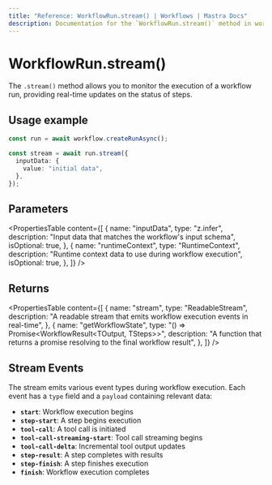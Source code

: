 ```yaml
---
title: "Reference: WorkflowRun.stream() | Workflows | Mastra Docs"
description: Documentation for the `WorkflowRun.stream()` method in workflows, which allows you to monitor the execution of a workflow run as a stream.
---
```


# WorkflowRun.stream()

The `.stream()` method allows you to monitor the execution of a workflow run, providing real-time updates on the status of steps.

## Usage example

```typescript showLineNumbers copy
const run = await workflow.createRunAsync();

const stream = await run.stream({
  inputData: {
    value: "initial data",
  },
});
```

## Parameters

<PropertiesTable
  content={[
    {
      name: "inputData",
      type: "z.infer<TInput>",
      description: "Input data that matches the workflow's input schema",
      isOptional: true,
    },
    {
      name: "runtimeContext",
      type: "RuntimeContext",
      description: "Runtime context data to use during workflow execution",
      isOptional: true,
    },
  ]}
/>

## Returns

<PropertiesTable
  content={[
    {
      name: "stream",
      type: "ReadableStream<StreamEvent>",
      description: "A readable stream that emits workflow execution events in real-time",
    },
    {
      name: "getWorkflowState",
      type: "() => Promise<WorkflowResult<TOutput, TSteps>>",
      description: "A function that returns a promise resolving to the final workflow result",
    },
  ]}
/>

## Stream Events

The stream emits various event types during workflow execution. Each event has a `type` field and a `payload` containing relevant data:

- **`start`**: Workflow execution begins
- **`step-start`**: A step begins execution
- **`tool-call`**: A tool call is initiated
- **`tool-call-streaming-start`**: Tool call streaming begins
- **`tool-call-delta`**: Incremental tool output updates
- **`step-result`**: A step completes with results
- **`step-finish`**: A step finishes execution
- **`finish`**: Workflow execution completes



